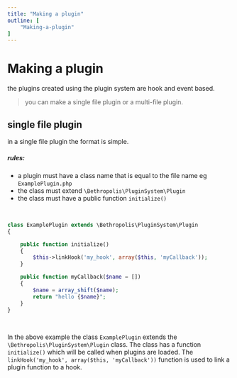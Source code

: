 ```yaml
---
title: "Making a plugin"
outline: [
    "Making-a-plugin"
]
---
```


# Making a plugin

the plugins created using the plugin system are hook and event based.


> you can make a single file plugin or a multi-file plugin.

## single file plugin


in a single file plugin the format is simple.

##### rules:
- a plugin must have a class name that is equal to the file name eg `ExamplePlugin.php`
- the class must extend `\Bethropolis\PluginSystem\Plugin`
- the class must have a public function `initialize()`

<br/>

```php
class ExamplePlugin extends \Bethropolis\PluginSystem\Plugin
{

    public function initialize()
    {
        $this->linkHook('my_hook', array($this, 'myCallback'));
    }

    public function myCallback($name = [])
    {
        $name = array_shift($name);
        return "hello {$name}";
    }
}
```
<br/>

In the above example the class `ExamplePlugin` extends the `\Bethropolis\PluginSystem\Plugin` class.
The class has a function `initialize()` which will be called when plugins are loaded.
The `linkHook('my_hook', array($this, 'myCallback'))` function is used to link a plugin function to a hook.






